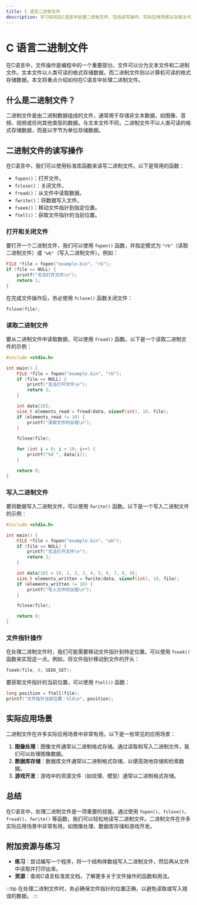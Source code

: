 ```yaml
---
title: C 语言二进制文件
description: 学习如何在C语言中处理二进制文件，包括读写操作、实际应用场景以及相关代码示例。
---
```


# C 语言二进制文件

在C语言中，文件操作是编程中的一个重要部分。文件可以分为文本文件和二进制文件。文本文件以人类可读的格式存储数据，而二进制文件则以计算机可读的格式存储数据。本文将重点介绍如何在C语言中处理二进制文件。

## 什么是二进制文件？

二进制文件是由二进制数据组成的文件，通常用于存储非文本数据，如图像、音频、视频或任何其他类型的数据。与文本文件不同，二进制文件不以人类可读的格式存储数据，而是以字节为单位存储数据。

## 二进制文件的读写操作

在C语言中，我们可以使用标准库函数来读写二进制文件。以下是常用的函数：

- `fopen()`：打开文件。
- `fclose()`：关闭文件。
- `fread()`：从文件中读取数据。
- `fwrite()`：将数据写入文件。
- `fseek()`：移动文件指针到指定位置。
- `ftell()`：获取文件指针的当前位置。

### 打开和关闭文件

要打开一个二进制文件，我们可以使用 `fopen()` 函数，并指定模式为 `"rb"`（读取二进制文件）或 `"wb"`（写入二进制文件）。例如：

```c
FILE *file = fopen("example.bin", "rb");
if (file == NULL) {
    printf("无法打开文件\n");
    return 1;
}
```

在完成文件操作后，务必使用 `fclose()` 函数关闭文件：

```c
fclose(file);
```

### 读取二进制文件

要从二进制文件中读取数据，可以使用 `fread()` 函数。以下是一个读取二进制文件的示例：

```c
#include <stdio.h>

int main() {
    FILE *file = fopen("example.bin", "rb");
    if (file == NULL) {
        printf("无法打开文件\n");
        return 1;
    }

    int data[10];
    size_t elements_read = fread(data, sizeof(int), 10, file);
    if (elements_read != 10) {
        printf("读取文件时出错\n");
    }

    fclose(file);

    for (int i = 0; i < 10; i++) {
        printf("%d ", data[i]);
    }

    return 0;
}
```

### 写入二进制文件

要将数据写入二进制文件，可以使用 `fwrite()` 函数。以下是一个写入二进制文件的示例：

```c
#include <stdio.h>

int main() {
    FILE *file = fopen("example.bin", "wb");
    if (file == NULL) {
        printf("无法打开文件\n");
        return 1;
    }

    int data[10] = {0, 1, 2, 3, 4, 5, 6, 7, 8, 9};
    size_t elements_written = fwrite(data, sizeof(int), 10, file);
    if (elements_written != 10) {
        printf("写入文件时出错\n");
    }

    fclose(file);

    return 0;
}
```

### 文件指针操作

在处理二进制文件时，我们可能需要移动文件指针到特定位置。可以使用 `fseek()` 函数来实现这一点。例如，将文件指针移动到文件的开头：

```c
fseek(file, 0, SEEK_SET);
```

要获取文件指针的当前位置，可以使用 `ftell()` 函数：

```c
long position = ftell(file);
printf("文件指针当前位置：%ld\n", position);
```

## 实际应用场景

二进制文件在许多实际应用场景中非常有用。以下是一些常见的应用场景：

1. **图像处理**：图像文件通常以二进制格式存储。通过读取和写入二进制文件，我们可以处理图像数据。
2. **数据库存储**：数据库文件通常以二进制格式存储，以便高效地存储和检索数据。
3. **游戏开发**：游戏中的资源文件（如纹理、模型）通常以二进制格式存储。

## 总结

在C语言中，处理二进制文件是一项重要的技能。通过使用 `fopen()`、`fclose()`、`fread()`、`fwrite()` 等函数，我们可以轻松地读写二进制文件。二进制文件在许多实际应用场景中非常有用，如图像处理、数据库存储和游戏开发。

## 附加资源与练习

- **练习**：尝试编写一个程序，将一个结构体数组写入二进制文件，然后再从文件中读取并打印出来。
- **资源**：查阅C语言标准库文档，了解更多关于文件操作的函数和用法。

:::tip
在处理二进制文件时，务必确保文件指针的位置正确，以避免读取或写入错误的数据。
:::